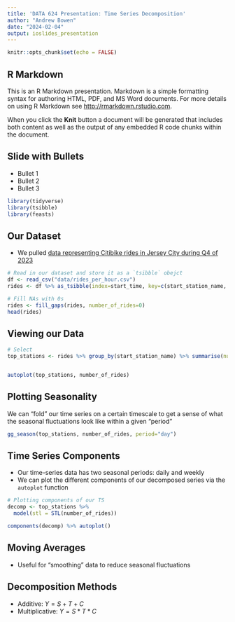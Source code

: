 ```yaml
---
title: 'DATA 624 Presentation: Time Series Decomposition'
author: "Andrew Bowen"
date: "2024-02-04"
output: ioslides_presentation
---
```


```r
knitr::opts_chunk$set(echo = FALSE)
```

## R Markdown

This is an R Markdown presentation. Markdown is a simple formatting syntax for authoring HTML, PDF, and MS Word documents. For more details on using R Markdown see <http://rmarkdown.rstudio.com>.

When you click the **Knit** button a document will be generated that includes both content as well as the output of any embedded R code chunks within the document.

## Slide with Bullets

- Bullet 1
- Bullet 2
- Bullet 3

```r
library(tidyverse)
library(tsibble)
library(feasts)
```


## Our Dataset
- We pulled [data representing Citibike rides in Jersey City during Q4 of 2023](https://s3.amazonaws.com/tripdata/index.html)

```r
# Read in our dataset and store it as a `tsibble` obejct
df <- read_csv("data/rides_per_hour.csv")
rides <- df %>% as_tsibble(index=start_time, key=c(start_station_name, rideable_type, member_casual))

# Fill NAs with 0s
rides <- fill_gaps(rides, number_of_rides=0)
head(rides)
```


## Viewing our Data

```r
# Select
top_stations <- rides %>% group_by(start_station_name) %>% summarise(number_of_rides = sum(number_of_rides)) %>% filter(start_station_name == "Columbus Drive")


autoplot(top_stations, number_of_rides)
```


## Plotting Seasonality
We can "fold" our time series on a certain timescale to get a sense of what the seasonal fluctuations look like within a given "period"

```r
gg_season(top_stations, number_of_rides, period="day")
```


## Time Series Components

- Our time-series data has two seasonal periods: daily and weekly
- We can plot the different components of our decomposed series via the `autoplot` function

```r
# Plotting components of our TS
decomp <- top_stations %>% 
  model(stl = STL(number_of_rides))

components(decomp) %>% autoplot()
```

## Moving Averages
- Useful for "smoothing" data to reduce seasonal fluctuations


## Decomposition Methods
- Additive: $Y = S + T + C$
- Multiplicative: $Y = S * T * C$
